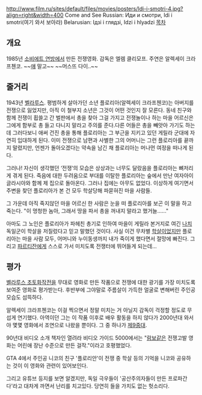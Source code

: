 http://www.film.ru/sites/default/files/movies/posters/Idi-i-smotri-4.jpg?align=right&width=400
Come and See 
Russian: Иди и смотри, Idi i smotri(여기 와서 보아라)
Belarusian: Ідзі і глядзі, Idzi i hlyadzi
[[목차]]

== 개요 ==
1985년 [[소비에트 연방]]에서 만든 전쟁영화. 감독은 엘렘 클리모프. 주연은 알렉세이 크라프첸코. ~~[[레프 크라프첸코|얘]] 말고~~ ~~머스뜨 다이..~~

== 줄거리 ==
1943년 [[벨라루스]]. 평범하게 살아가던 소년 플로리아(알렉세이 크라프첸코)는 아버지를 전쟁으로 잃었지만, 아직 이 철부지 소년은 그것이 어떤 것인지 잘 모른다. 동네 친구와 함께 전쟁이 휩쓸고 간 벌판에서 총을 찾아 그걸 가지고 전쟁놀이나 하는 마을 어르신은 그에게 함부로 총 들고 다니지 말라고 주의를 준다.다른 어들은 총을 빼앗아 가기도 하는데 그러다보니 애써 건진 총을 통해 플로리아는 그 부근을 지키고 있던 게릴라 군대에 자연히 입대하게 된다. 이미 전쟁으로 남편과 사별한 그의 어머니는 그런 플로리아를 끝까지 말렸지만, 언젠가 돌아오겠다는 약속을 남긴 채 플로리아는 머나먼 여정을 떠나게 된다.

그러나! 자신이 생각했던 ‘전쟁’의 모습은 상상과는 너무도 달랐음을 플로리아는 뼈저리게 겪게 된다. 죽음에 대한 두려움으로 부대를 이탈한 플로리아는 숲에서 만난 여자아이 글라시아와 함께 제 집으로 돌아온다. 그러나 집에는 아무도 없었다. 이상하게 여기면서 주변을 찾던 플로리아가 본 건 모두 학살당해 파묻혀진 마을 사람들.

그 가운데 아직 죽지않던 마을 어르신 한 사람은 눈을 떠 플로리아를 보곤 이 말을 하고 죽는다. "이 멍청한 놈아, 그래서 땅을 파서 총을 꺼내지 말라고 했거늘......"

아마도 그 노인은 플로리아가 파헤친 총기로 인하여 마을이 게릴라 본거지로 여긴 [[나치]] 독일군이 학살을 저질렀다고 믿고 말했던 것이다. 사실 이건 무차별 [[학살]]이었지만 플로리아는 마을 사람 모두, 어머니와 누이동생까지 내가 죽이게 했다면서 절망에 빠진다. 그리고 [[파르티잔]]에게 스스로 가서 미치도록 전쟁터에 뛰어들게 되는데...

== 평가 ==
[[벨라루스 초토화작전]]을 무대로 영화로 만든 작품으로 전쟁에 대한 광기를 가장 미치도록 보여준 영화로 평가받는다. 후반부에 그야말로 주름살이 가득한 얼굴로 변해버린 주인공 모습도 섬뜩하다.

알렉세이 크라프첸코는 이걸 찍으면서 정말 미치는 거 아닐지 감독이 걱정할 정도로 무섭게 연기했다. 아역이던 그는 이 작품 이후로 배우 활동을 하지 않다가 2000년대 와서야 몇몇 영화에서 조연으로 나왔을 뿐이다. 그 중 하나가 [[제9중대]].

90년대 비디오 소개 책자인 열려라 비디오 가이드 5000에서는 "[[람보]]같은 전쟁고발 영화는 어린애 장난 수준으로 만든 걸작."이라고 호평했었다.

GTA 4에서 주인공 니코의 친구 '플로리안'이 전쟁 중 학살 등의 기억을 니코와 공유하는 것이 이 영화와 관련이 있어보인다.

그리고 유튜브 등지를 보면 알겠지만, 독일 극우들이 '공산주의자들이 만든 프로파간다'라고 대차게 까면서 난리를 치고있다. 당연히 들을 가치도 없는 헛소리다.
